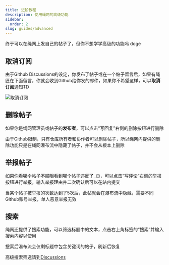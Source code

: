 ```yaml
---
title: 进阶教程
description: 使用绳网的高级功能
sidebar:
  order: 2
slug: guides/advanced
---
```


终于可以在绳网上发自己的帖子了，但你不想学学高级的功能吗 doge

## 取消订阅

由于Github Discussions的设定，你发布了帖子或在一个帖子留言后，如果有绳匠在下面留言，你就会收到Github给你发的邮件，如果你不希望这样，可以**取消订阅**通知~~TD~~

![取消订阅](https://vip.helloimg.com/i/2024/08/17/66c0930dca3d1.png)

## 删除帖子

如果你是绳网管理员或帖子的**发布者**，可以点击“写回复”右侧的删除按钮进行删除


<Aside type="caution" title="注意">

由于Github限制，只有仓库所有者和协作者可以删除帖子，所以绳网内提供的删除功能只是在绳网瀑布流中隐藏了帖子，并不会从根本上删除

</Aside>

## 举报帖子

如果你~~看哪个帖子不顺眼~~看到哪个帖子违反了[《》]()，可以点击“写评论”右侧的举报按钮进行举报，输入举报理由并二次确认后可以在站内提交

<Aside type="caution" title="注意">

当某个帖子被举报的次数达到了5次后，此帖就会在瀑布流中隐藏，需要不同Github账号举报，单人恶意举报无效

</Aside>

## 搜索

绳网还提供了搜索功能，可以筛选标题中的文本，点击右上角标签的“搜索”并输入搜索内容以使用

<Aside type="tip" title="提示">

搜索后瀑布流会仅剩标题中包含关键词的帖子，刷新后恢复



高级搜索筛选请到[Discussions](https://github.com/share121/inter-knot/discussions)

</Aside>
